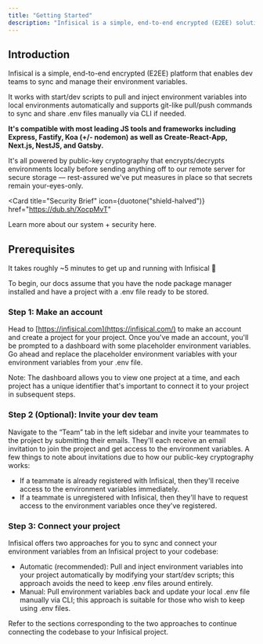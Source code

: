 ```yaml
---
title: "Getting Started"
description: "Infisical is a simple, end-to-end encrypted (E2EE) solution that enables teams to sync and manage their .env files in seconds."
---
```


## Introduction

Infisical is a simple, end-to-end encrypted (E2EE) platform that enables dev teams to sync and manage their environment variables.

It works with start/dev scripts to pull and inject environment variables into local environments automatically and supports git-like pull/push commands to sync and share .env files manually via CLI if needed.

**It's compatible with most leading JS tools and frameworks including Express, Fastify, Koa (+/- nodemon) as well as Create-React-App, Next.js, NestJS, and Gatsby.**

It's all powered by public-key cryptography that encrypts/decrypts environments locally before sending anything off to our remote server for secure storage — rest-assured we've put measures in place so that secrets remain your-eyes-only.

<Card
  title="Security Brief"
  icon={duotone("shield-halved")}
  href="https://dub.sh/XocpMvT"
>
  Learn more about our system + security here.
</Card>

## Prerequisites

It takes roughly ~5 minutes to get up and running with Infisical 👋

To begin, our docs assume that you have the node package manager installed and have a project with a .env file ready to be stored.

### Step 1: Make an account

Head to [https://infisical.com](https://infisical.com/) to make an account and create a project for your project. Once you've made an account, you'll be prompted to a dashboard with some placeholder environment variables. Go ahead and replace the placeholder environment variables with your environment variables from your .env file.

Note: The dashboard allows you to view one project at a time, and each project has a unique identifier that's important to connect it to your project in subsequent steps.

### Step 2 (Optional): Invite your dev team

Navigate to the “Team” tab in the left sidebar and invite your teammates to the project by submitting their emails. They'll each receive an email invitation to join the project and get access to the environment variables. A few things to note about invitations due to how our public-key cryptography works:

- If a teammate is already registered with Infisical, then they'll receive access to the environment variables immediately.
- If a teammate is unregistered with Infisical, then they'll have to request access to the environment variables once they've registered.

### Step 3: Connect your project

Infisical offers two approaches for you to sync and connect your environment variables from an Infisical project to your codebase:

- Automatic (recommended): Pull and inject environment variables into your project automatically by modifying your start/dev scripts; this approach avoids the need to keep .env files around entirely.
- Manual: Pull environment variables back and update your local .env file manually via CLI; this approach is suitable for those who wish to keep using .env files.

Refer to the sections corresponding to the two approaches to continue connecting the codebase to your Infisical project.
